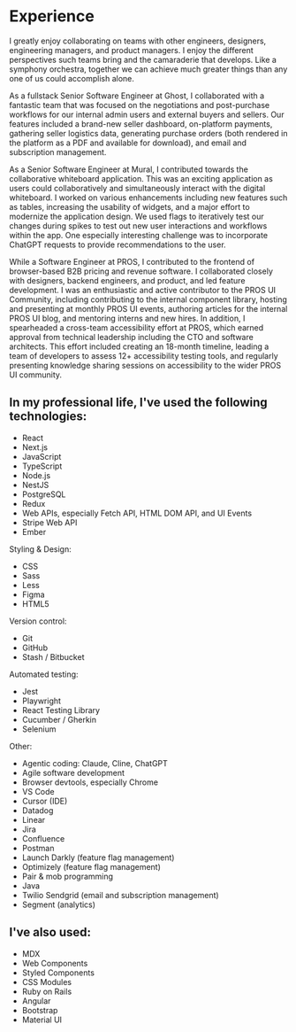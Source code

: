 # Experience

I greatly enjoy collaborating on teams with other engineers, designers, engineering managers, and product managers. I enjoy the different perspectives such teams bring and the camaraderie that develops. Like a symphony orchestra, together we can achieve much greater things than any one of us could accomplish alone.

As a fullstack Senior Software Engineer at Ghost, I collaborated with a fantastic team that was focused on the negotiations and post-purchase workflows for our internal admin users and external buyers and sellers. Our features included a brand-new seller dashboard, on-platform payments, gathering seller logistics data, generating purchase orders (both rendered in the platform as a PDF and available for download), and email and subscription management.

As a Senior Software Engineer at Mural, I contributed towards the collaborative whiteboard application. This was an exciting application as users could collaboratively and simultaneously interact with the digital whiteboard. I worked on various enhancements including new features such as tables, increasing the usability of widgets, and a major effort to modernize the application design. We used flags to iteratively test our changes during spikes to test out new user interactions and workflows within the app. One especially interesting challenge was to incorporate ChatGPT requests to provide recommendations to the user.

While a Software Engineer at PROS, I contributed to the frontend of browser-based B2B pricing and revenue software. I collaborated closely with designers, backend engineers, and product, and led feature development. I was an enthusiastic and active contributor to the PROS UI Community, including contributing to the internal component library, hosting and presenting at monthly PROS UI events, authoring articles for the internal PROS UI blog, and mentoring interns and new hires. In addition, I spearheaded a cross-team accessibility effort at PROS, which earned approval from technical leadership including the CTO and software architects. This effort included creating an 18-month timeline, leading a team of developers to assess 12+ accessibility testing tools, and regularly presenting knowledge sharing sessions on accessibility to the wider PROS UI community.

## In my professional life, I've used the following technologies:

- React
- Next.js
- JavaScript
- TypeScript
- Node.js
- NestJS
- PostgreSQL
- Redux
- Web APIs, especially Fetch API, HTML DOM API, and UI Events
- Stripe Web API
- Ember

Styling & Design:

- CSS
- Sass
- Less
- Figma
- HTML5

Version control:

- Git
- GitHub
- Stash / Bitbucket

Automated testing:

- Jest
- Playwright
- React Testing Library
- Cucumber / Gherkin
- Selenium

Other:

- Agentic coding: Claude, Cline, ChatGPT
- Agile software development
- Browser devtools, especially Chrome
- VS Code
- Cursor (IDE)
- Datadog
- Linear
- Jira
- Confluence
- Postman
- Launch Darkly (feature flag management)
- Optimizely (feature flag management)
- Pair & mob programming
- Java
- Twilio Sendgrid (email and subscription management)
- Segment (analytics)

## I've also used:

- MDX
- Web Components
- Styled Components
- CSS Modules
- Ruby on Rails
- Angular
- Bootstrap
- Material UI
